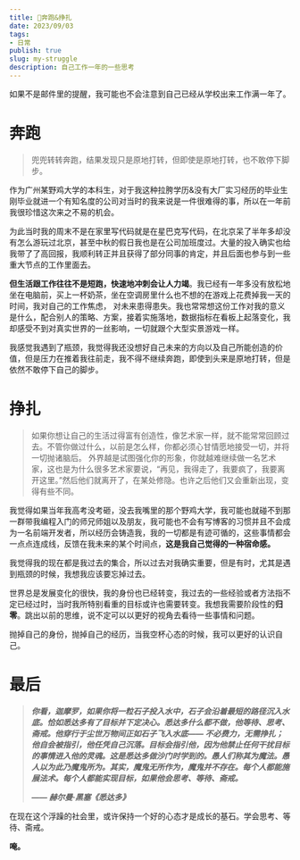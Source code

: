 ```yaml
---
title: 🏃奔跑&挣扎
date: 2023/09/03
tags: 
- 日常
publish: true
slug: my-struggle
description: 自己工作一年的一些思考
---
```


如果不是邮件里的提醒，我可能也不会注意到自己已经从学校出来工作满一年了。

# 奔跑

> 兜兜转转奔跑，结果发现只是原地打转，但即使是原地打转，也不敢停下脚步。
> 

作为广州某野鸡大学的本科生，对于我这种拉胯学历&没有大厂实习经历的毕业生刚毕业就进一个有知名度的公司对当时的我来说是一件很难得的事，所以在一年前我很珍惜这次来之不易的机会。

为此当时我的周末不是在家里写代码就是在星巴克写代码，在北京呆了半年多却没有怎么游玩过北京，甚至中秋的假日我也是在公司加班度过。大量的投入确实也给我带了了高回报，我顺利转正并且获得了部分同事的肯定，并且后面也参与到一些重大节点的工作里面去。

**但生活跟工作往往不是短跑，快速地冲刺会让人力竭**。我已经有一年多没有放松地坐在电脑前，买上一杯奶茶，坐在空调房里什么也不想的在游戏上花费掉我一天的时间，我对自己的工作焦虑， 对未来患得患失。我也常常想这份工作对我的意义是什么，配合别人的策略、方案，接着实施落地，数据指标在看板上起落变化，我却感受不到对真实世界的一丝影响，一切就跟个大型实景游戏一样。

我感觉我遇到了瓶颈，我觉得我还没想好自己未来的方向以及自己所能创造的价值，但是压力在推着我往前走，我不得不继续奔跑，即使到头来是原地打转，但是依然不敢停下自己的脚步。

# 挣扎

> 如果你想让自己的生活过得富有创造性，像艺术家一样，就不能常常回顾过去。不管你做过什么，以前是怎么样，你都必须心甘情愿地接受一切，并将一切抛诸脑后。
外界越是试图强化你的形象，你就越难继续做一名艺术家，这也是为什么很多艺术家要说，“再见，我得走了，我要疯了，我要离开这里。”然后他们就离开了，在某处修隐。也许之后他们又会重新出现，变得有些不同。
> 

我觉得如果当年我高考没考砸，没去我嘴里的那个野鸡大学，我可能也就碰不到那一群带我编程入门的师兄师姐以及朋友，我可能也不会有写博客的习惯并且不会成为一名前端开发者，所以经历会铸造我，我的一切都是有迹可循的，这些事情都会一点点连成线，反馈在我未来的某个时间点，**这是我自己觉得的一种宿命感。**

我觉得我的现在都是我过去的集合，所以过去对我确实重要，但是有时，尤其是遇到瓶颈的时候，我想我应该要忘掉过去。

世界总是发展变化的很快，我的身份也已经转变，我过去的一些经验或者方法指不定已经过时，当时我所特别看重的目标或许也需要转变。我想我需要阶段性的**归零**。跳出以前的思维，说不定可以以更好的视角去看待一些事情和问题。

抛掉自己的身份，抛掉自己的经历，当我空杯心态的时候，我可以更好的认识自己。

# 最后

> ***你看，迦摩罗，如果你将一粒石子投入水中，石子会沿着最短的路径沉入水底。恰如悉达多有了目标并下定决心。悉达多什么都不做，他等待、思考、斋戒。他穿行于尘世万物间正如石子飞入水底—— 不必费力，无需挣扎；他自会被指引，他任凭自己沉落。目标会指引他，因为他禁止任何干扰目标的事情进入他的灵魂。这是悉达多做沙门时学到的。愚人们称其为魔法。愚人以为此乃魔鬼所为。其实，魔鬼无所作为，魔鬼并不存在。每个人都能施展法术。每个人都能实现目标，如果他会思考、等待、斋戒。***
> 
> 
> ***—— 赫尔曼·黑塞《悉达多》***
> 

在现在这个浮躁的社会里，或许保持一个好的心态才是成长的基石。学会思考、等待、斋戒。

**唵。**
